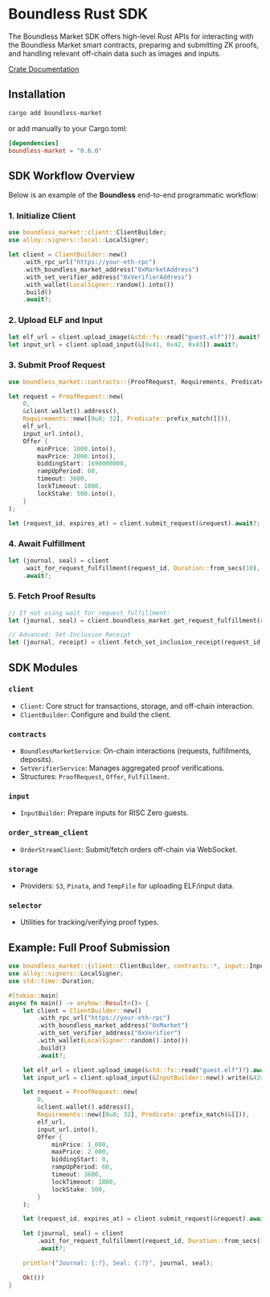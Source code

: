 # Boundless Rust SDK

The Boundless Market SDK offers high-level Rust APIs for interacting with the Boundless Market smart contracts, preparing and submitting ZK proofs, and handling relevant off-chain data such as images and inputs.

[Crate Documentation](https://docs.rs/boundless-market/0.6.0/boundless_market/#boundless-market-sdk)

## Installation

```sh
cargo add boundless-market
```

or add manually to your Cargo.toml:

```toml
[dependencies]
boundless-market = "0.6.0"
```

## SDK Workflow Overview

Below is an example of the **Boundless** end-to-end programmatic workflow:

### 1. Initialize Client

```rust
use boundless_market::client::ClientBuilder;
use alloy::signers::local::LocalSigner;

let client = ClientBuilder::new()
    .with_rpc_url("https://your-eth-rpc")
    .with_boundless_market_address("0xMarketAddress")
    .with_set_verifier_address("0xVerifierAddress")
    .with_wallet(LocalSigner::random().into())
    .build()
    .await?;
```

### 2. Upload ELF and Input

```rust
let elf_url = client.upload_image(&std::fs::read("guest.elf")?).await?;
let input_url = client.upload_input(&[0x41, 0x42, 0x43]).await?;
```

### 3. Submit Proof Request

```rust
use boundless_market::contracts::{ProofRequest, Requirements, Predicate, Offer};

let request = ProofRequest::new(
    0,
    &client.wallet().address(),
    Requirements::new([0u8; 32], Predicate::prefix_match([])),
    elf_url,
    input_url.into(),
    Offer {
        minPrice: 1000.into(),
        maxPrice: 2000.into(),
        biddingStart: 1690000000,
        rampUpPeriod: 60,
        timeout: 3600,
        lockTimeout: 1800,
        lockStake: 500.into(),
    }
);

let (request_id, expires_at) = client.submit_request(&request).await?;
```

### 4. Await Fulfillment

```rust
let (journal, seal) = client
    .wait_for_request_fulfillment(request_id, Duration::from_secs(10), expires_at)
    .await?;
```

### 5. Fetch Proof Results

```rust
// If not using wait_for_request_fulfillment:
let (journal, seal) = client.boundless_market.get_request_fulfillment(request_id).await?;

// Advanced: Set-Inclusion Receipt
let (journal, receipt) = client.fetch_set_inclusion_receipt(request_id, [0u8; 32].into()).await?;
```

## SDK Modules

### `client`
- `Client`: Core struct for transactions, storage, and off-chain interaction.
- `ClientBuilder`: Configure and build the client.

### `contracts`
- `BoundlessMarketService`: On-chain interactions (requests, fulfillments, deposits).
- `SetVerifierService`: Manages aggregated proof verifications.
- Structures: `ProofRequest`, `Offer`, `Fulfillment`.

### `input`
- `InputBuilder`: Prepare inputs for RISC Zero guests.

### `order_stream_client`
- `OrderStreamClient`: Submit/fetch orders off-chain via WebSocket.

### `storage`
- Providers: `S3`, `Pinata`, and `TempFile` for uploading ELF/input data.

### `selector`
- Utilities for tracking/verifying proof types.

## Example: Full Proof Submission

```rust
use boundless_market::{client::ClientBuilder, contracts::*, input::InputBuilder};
use alloy::signers::LocalSigner;
use std::time::Duration;

#[tokio::main]
async fn main() -> anyhow::Result<()> {
    let client = ClientBuilder::new()
        .with_rpc_url("https://your-eth-rpc")
        .with_boundless_market_address("0xMarket")
        .with_set_verifier_address("0xVerifier")
        .with_wallet(LocalSigner::random().into())
        .build()
        .await?;

    let elf_url = client.upload_image(&std::fs::read("guest.elf")?).await?;
    let input_url = client.upload_input(&InputBuilder::new().write(&42u32)?.build_vec()?).await?;

    let request = ProofRequest::new(
        0,
        &client.wallet().address(),
        Requirements::new([0u8; 32], Predicate::prefix_match(&[])),
        elf_url,
        input_url.into(),
        Offer {
            minPrice: 1_000,
            maxPrice: 2_000,
            biddingStart: 0,
            rampUpPeriod: 60,
            timeout: 3600,
            lockTimeout: 1800,
            lockStake: 500,
        }
    );

    let (request_id, expires_at) = client.submit_request(&request).await?;

    let (journal, seal) = client
        .wait_for_request_fulfillment(request_id, Duration::from_secs(10), expires_at)
        .await?;

    println!("Journal: {:?}, Seal: {:?}", journal, seal);

    Ok(())
}
```

